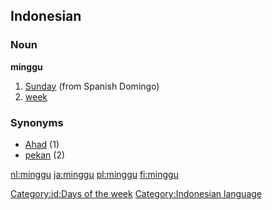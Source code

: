 == Indonesian ==
===Noun===
'''minggu'''

# [[Sunday]] (from Spanish Domingo)
# [[week]]

=== Synonyms ===
* [[Ahad]] (1)
* [[pekan]] (2)

[[Category:id:Days of the week]]
[[Category:Indonesian language]]

[[nl:minggu]]
[[ja:minggu]]
[[pl:minggu]]
[[fi:minggu]]